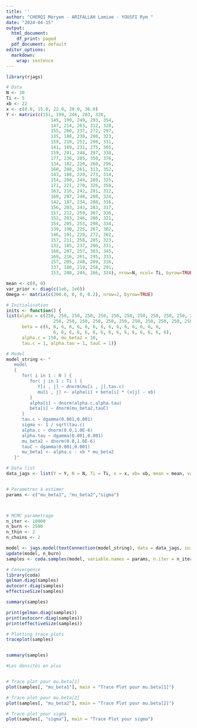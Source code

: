 ---
title: ''
author: "CHERQI Meryem - ARIFALLAH Lamiae - YOUSFI Rym "
date: "2024-04-15"
output:
  html_document:
    df_print: paged
  pdf_document: default
editor_options: 
  markdown: 
    wrap: sentence
---


```{r}
library(rjags)

# Data 
N <- 30
Ti <- 5
xb <- 22
x <- c(8.0, 15.0, 22.0, 29.0, 36.0)
Y <- matrix(c(151, 199, 246, 283, 320,
                 145, 199, 249, 293, 354,
                 147, 214, 263, 312, 328,
                 155, 200, 237, 272, 297,
                 135, 188, 230, 280, 323,
                 159, 210, 252, 298, 331,
                 141, 189, 231, 275, 305,
                 159, 201, 248, 297, 338,
                 177, 236, 285, 350, 376,
                 134, 182, 220, 260, 296,
                 160, 208, 261, 313, 352,
                 143, 188, 220, 273, 314,
                 154, 200, 244, 289, 325,
                 171, 221, 270, 326, 358,
                 163, 216, 242, 281, 312,
                 160, 207, 248, 288, 324,
                 142, 187, 234, 280, 316,
                 156, 203, 243, 283, 317,
                 157, 212, 259, 307, 336,
                 152, 203, 246, 286, 321,
                 154, 205, 253, 298, 334,
                 139, 190, 225, 267, 302,
                 146, 191, 229, 272, 302,
                 157, 211, 250, 285, 323,
                 132, 185, 237, 286, 331,
                 160, 207, 257, 303, 345,
                 169, 216, 261, 295, 333,
                 157, 205, 248, 289, 316,
                 137, 180, 219, 258, 291,
                 153, 200, 244, 286, 324), nrow=N, ncol= Ti, byrow=TRUE)

mean <- c(0, 0)
var_prior <- diag(c(1e6, 1e6))
Omega <- matrix(c(200.0, 0, 0, 0.2), nrow=2, byrow=TRUE)

# Initialisation
inits <- function() {
list(alpha = c(250, 250, 250, 250, 250, 250, 250, 250, 250, 250, 250, 250, 250, 250, 250,
                  250, 250, 250, 250, 250, 250, 250, 250, 250, 250, 250, 250, 250, 250, 250),
      beta = c(6, 6, 6, 6, 6, 6, 6, 6, 6, 6, 6, 6, 6, 6, 6,
                  6, 6, 6, 6, 6, 6, 6, 6, 6, 6, 6, 6, 6, 6, 6),         
      alpha.c = 150, mu_beta2 = 10,
      tau.c = 1, alpha.tau = 1, tauC = 1)}

# Model
model_string <- "
   model
   {
      for( i in 1 : N ) {
         for( j in 1 : Ti ) {
            Y[i , j] ~ dnorm(mu[i , j],tau.c)
            mu[i , j] <- alpha[i] + beta[i] * (x[j] - xb)
         }
         alpha[i] ~ dnorm(alpha.c,alpha.tau)
         beta[i] ~ dnorm(mu_beta2,tauC)
      }
      tau.c ~ dgamma(0.001,0.001)
      sigma <- 1 / sqrt(tau.c)
      alpha.c ~ dnorm(0.0,1.0E-6)   
      alpha.tau ~ dgamma(0.001,0.001)
      mu_beta2 ~ dnorm(0.0,1.0E-6)
      tauC ~ dgamma(0.001,0.001)
      mu_beta1 <- alpha.c - xb * mu_beta2   
   }"

# Data list 
data_jags <- list(Y = Y, N = N, Ti = Ti, x = x, xb= xb, mean = mean, var_prior = var_prior, Omega = Omega)


# Parametres à estimer
params <- c("mu_beta1", "mu_beta2","sigma")



# MCMC parametrage
n_iter <- 10000
n_burn <- 2500
n_thin <- 2
n_chains <- 2

model <- jags.model(textConnection(model_string), data = data_jags, inits = inits, n.chains = n_chains)
update(model, n_burn)
samples <- coda.samples(model, variable.names = params, n.iter = n_iter / n_thin)

# Convergence
library(coda)
gelman.diag(samples)
autocorr.diag(samples)
effectiveSize(samples)

summary(samples)

print(gelman.diag(samples))
print(autocorr.diag(samples))
print(effectiveSize(samples))

# Plotting trace plots
traceplot(samples)


summary(samples)

```

```{r}
#Les densités en plus


# Trace plot pour mu.beta[1]
plot(samples[, "mu_beta1"], main = "Trace Plot pour mu.beta[1]")

# Trace plot pour mu.beta[2]
plot(samples[, "mu_beta2"], main = "Trace Plot pour mu.beta[2]")

# Trace plot pour sigma
plot(samples[, "sigma"], main = "Trace Plot pour sigma")

```

